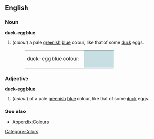 ==English==

===Noun===
'''duck-egg blue'''
#(''colour'') a pale [[green]]ish [[blue]] colour, like that of some [[duck]] eggs.
#:<table><tr><td>duck-egg blue colour: &nbsp;</td><td bgcolor="#C7DEE3" width="80">&nbsp; </td></tr></table>

===Adjective===
'''duck-egg blue'''
#(''colour'') of a pale [[green]]ish [[blue]] colour, like that of some [[duck]] eggs.

===See also===
*[[Wiktionary_Appendix:Colours|Appendix:Colours]]

[[Category:Colors]]